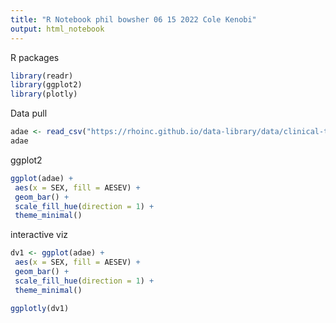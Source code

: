 ```yaml
---
title: "R Notebook phil bowsher 06 15 2022 Cole Kenobi"
output: html_notebook
---
```


R packages
```r
library(readr)
library(ggplot2)
library(plotly)
```

Data pull

```r
adae <- read_csv("https://rhoinc.github.io/data-library/data/clinical-trials/adam/adae.csv")
adae
```


ggplot2
```r

ggplot(adae) +
 aes(x = SEX, fill = AESEV) +
 geom_bar() +
 scale_fill_hue(direction = 1) +
 theme_minimal()

```


interactive viz
```r

dv1 <- ggplot(adae) +
 aes(x = SEX, fill = AESEV) +
 geom_bar() +
 scale_fill_hue(direction = 1) +
 theme_minimal()

ggplotly(dv1)

```

